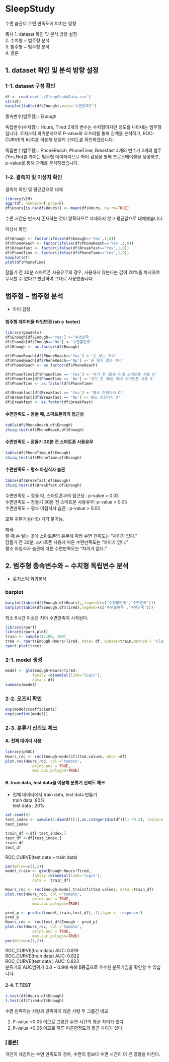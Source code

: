 # SleepStudy
수면 습관이 수면 만족도에 미치는 영향

목차
1. dataset 확인 및 분석 방향 설정  
2. 수치형 ~ 범주형 분석  
3. 범주형 ~ 범주형 분석  
4. 결론  


## 1. dataset 확인 및 분석 방향 설정

### 1-1. dataset 구성 확인
```r
df <- read.csv('./SleepStudyData.csv')
str(df)
barplot(table(df$Enough),main='수면만족도')
```
종속변수(범주형) : Enough

독립변수(수치형) : Hours, Tired 
2개의 변수는 수치형이지만 정도를 나타내는 범주형입니다. 로지스틱 회귀분석으로 P-value와 오즈비를 통해 관계를 분석하고, ROC-CURVE의 AUC를 이용해 모델의 신뢰도를 확인하겠습니다.

독립변수(범주형) : PhoneReach, PhoneTime, Breakfast
4개의 변수가 2개의 범주(Yes,No)를 가지는 범주형 데이터이므로 카이 검정을 통해 크로스테이블을 생성하고, p-value를 통해 관계를 분석하겠습니다. 

### 1-2. 결측치 및 이상치 확인

결측치 확인 및 평균값으로 대체
```r
library(VIM)
aggr(df, numbers=T,prop=F)
df$Hours[is.na(df$Hours)] <- mean(df$Hours, na.rm=TRUE)

```
수면 시간은 반드시 존재하는 것이 명확하므로 삭제하지 않고 평균값으로 대체했습니다.

이상치 확인
```r
df$Enough <- factor(ifelse(df$Enough=='Yes',1,0))
df$PhoneReach <- factor(ifelse(df$PhoneReach=='Yes',1,0))
df$Breakfast <- factor(ifelse(df$Breakfast=='Yes',1,0))
df$PhoneTime <- factor(ifelse(df$PhoneTime=='Yes',1,0))
boxplot(df)
plot(df$PhoneTime) 
```
잠들기 전 30분 스마트폰 사용유무의 경우, 사용하지 않는다는 값이 20%를 차지하여 무시할 수 없다고 판단하여 그대로 사용했습니다.

## 범주형 ~ 범주형 분석
- 카이 검정

#### 범주형 데이터들 타입변경 (str-> factor)
```r
library(gmodels)
df$Enough[df$Enough=='Yes'] <-'수면만족'
df$Enough[df$Enough=='No'] <-'수면불만족'
df$Enough <- as.factor(df$Enough)

df$PhoneReach[df$PhoneReach=='Yes'] <-'손 닿는 거리'
df$PhoneReach[df$PhoneReach=='No'] <-'손 닿지 않는 거리'
df$PhoneReach <- as.factor(df$PhoneReach)

df$PhoneTime[df$PhoneTime == 'Yes'] <-'자기 전 30분 이내 스마트폰 사용 O'
df$PhoneTime[df$PhoneTime == 'No'] <-'자기 전 30분 이내 스마트폰 사용 X'
df$PhoneTime <- as.factor(df$PhoneTime)

df$Breakfast[df$Breakfast == 'Yes'] <-'평소 아침식사 O'
df$Breakfast[df$Breakfast == 'No'] <-'평소 아침식사 X'
df$Breakfast <- as.factor(df$Breakfast)
```

#### 수면만족도 ~ 잠들 때, 스마트폰과의 접근성
```r
table(df$PhoneReach,df$Enough)
chisq.test(df$PhoneReach,df$Enough)
```

#### 수면만족도 ~ 잠들기 30분 전 스마트폰 사용유무
```r
table(df$PhoneTime,df$Enough)
chisq.test(df$PhoneTime,df$Enough)
```

#### 수면만족도 ~ 평소 아침식사 습관
```r
table(df$Breakfast,df$Enough)
chisq.test(df$Breakfast,df$Enough)
```

수면만족도 ~ 잠들 때, 스마트폰과의 접근성  : p-value > 0.05   
수면만족도 ~ 잠들기 30분 전 스마트폰 사용유무: p-value > 0.05   
수면만족도 ~ 평소 아침식사 습관 : p-value > 0.05  

모두 귀무가설(H0) 기각 불가능.

해석:   
잘 때 손 닿는 곳에 스마트폰의 유무에 따라 수면 만족도는 "차이가 없다."  
잠들기 전 30분, 스마트폰 사용에 따른 수면만족도는 "차이가 없다."  
평소 아침식사 습관에 따른 수면만족도는 "차이가 없다."  

## 2. 범주형 종속변수와 ~ 수치형 독립변수 분석 
- 로지스틱 회귀분석

### barplot
```r
barplot(table(df$Enough,df$Hours),,legend=(c('수면불만족','수면만족')))
barplot(table(df$Enough,df$Tired),legend=(c('수면불만족','수면만족')))
```
최소 6시간 이상은 자야 수면만족이 시작된다.
```r
library(rpart)
library(rpart.plot)
train <- sample(1:100, 100)
tree <- rpart(Enough~Hours+Tired, data= df, subset=train,method = "class")
rpart.plot(tree)
```

### 2-1. model 생성
```r
model <- glm(Enough~Hours+Tired,
            family =binomial(link='logit'),
            data = df)
summary(model)
```

### 2-2. 오즈비 확인
```r
exp(model$coefficients)
exp(confint(model))
```

### 2-3. 분류기 신뢰도 체크

#### A. 전체 데이터 사용
```r
library(pROC)
Hours_roc <- roc(Enough~model$fitted.values, data =df)
plot.roc(Hours_roc, col ='tomato',
            print.auc = TRUE,
            max.auc.polygon=TRUE)
```

#### B. train data, test data을 이용해 분류기 신뢰도 체크

- 전체 데이터에서 train data, test data 만들기  
train data: 80%  
test data : 20%  
```r
set.seed(8)
test_index <- sample(1:dim(df)[1],as.integer(dim(df)[1] *0.2), replace = F )
test_index

train_df <-df[-test_index,]
test_df <-df[test_index,]
train_df
test_df
```

ROC_CURVE(test data ~ train data)
```r
par(mfrow=c(1,2))
model_train <- glm(Enough~Hours+Tired,
            family =binomial(link='logit'),
            data =  train_df)

Hours_roc <- roc(Enough~model_train$fitted.values, data =train_df)
plot.roc(Hours_roc, col ='tomato',
            print.auc = TRUE,
            max.auc.polygon=TRUE)            

pred_p <- predict(model_train,test_df[,-1],type = 'response')
pred_p
Hours_roc <- roc(test_df$Enough ~ pred_p)
plot.roc(Hours_roc, col ='tomato', 
            print.auc = TRUE,
            max.auc.polygon=TRUE)
par(mfrow=c(1,2))
```
ROC_CURVE(train data) AUC: 0.819  
ROC_CURVE(train data) AUC: 0.822  
ROC_CURVE(test data ) AUC: 0.823  
분류기의 AUC범위가 0.8 ~ 0.9에 속해 B등급으로 우수한 분류기임을 확인할 수 있습니다.

#### 2-4. T.TEST
```r
t.test(df$Hours~df$Enough)
t.test(df$Tired~df$Enough)
```
수면 만족하는 사람과 만족하지 않은 사람 두 그룹간 비교   

1. P-value <0.05 이므로 그룹간 수면 시간의 평균 차이가 있다.    
2. P-value <0.05 이므로 하루 피곤함정도의 평균 차이가 있다.  


### [결론]
개인이 체감하는 수면 만족도의 경우, 수면의 질보다 수면 시간이 더 큰 영향을 미친다.  